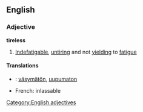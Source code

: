 ==English==
===Adjective===
'''tireless'''
# [[Indefatigable]], [[untiring]] and not [[yield]]ing to [[fatigue]]
====Translations====
*{{fi}}: [[väsymätön]], [[uupumaton]]
*French: inlassable
[[Category:English adjectives]]
